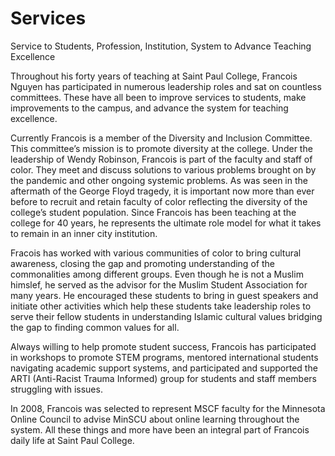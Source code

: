 # Services

Service to Students, Profession, Institution, System to Advance Teaching Excellence

Throughout his forty years of teaching at Saint Paul College, Francois Nguyen has participated in numerous leadership roles and sat on countless committees. These have all been to improve services to students, make improvements to the campus, and advance the system for teaching excellence.

Currently Francois is a member of the Diversity and Inclusion Committee. This committee’s mission is to promote diversity at the college. Under the leadership of Wendy Robinson, Francois is part of the faculty and staff of color. They meet and discuss solutions to various problems brought on by the pandemic and other ongoing systemic problems. As was seen in the aftermath of the George Floyd tragedy, it is important now more than ever before to recruit and retain faculty of color reflecting the diversity of the college's student population. Since Francois has been teaching at the college for 40 years, he represents the ultimate role model for what it takes to remain in an inner city institution.

Fracois has worked with various communities of color to bring cultural awareness, closing the gap and promoting understanding of the commonalities among different groups. Even though he is not a Muslim himslef, he served as the advisor for the Muslim Student Association for many years. He encouraged these students to bring in guest speakers and initiate other activities which help these students take leadership roles to serve their fellow students in understanding Islamic cultural values bridging the gap to finding common values for all.

Always willing to help promote student success, Francois has participated in workshops to promote STEM programs, mentored international students navigating academic support systems, and participated and supported the ARTI (Anti-Racist Trauma Informed) group for students and staff members struggling with issues. 

In 2008, Francois was selected to represent MSCF faculty for the Minnesota Online Council to advise MinSCU about online learning throughout the system. All these things and more have been an integral part of Francois daily life at Saint Paul College.

 
